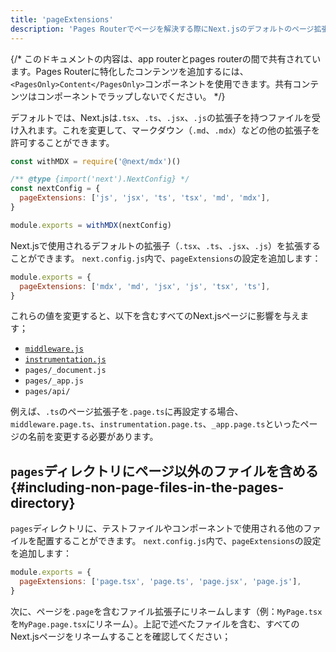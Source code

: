 ```yaml
---
title: 'pageExtensions'
description: 'Pages Routerでページを解決する際にNext.jsのデフォルトのページ拡張子を拡張します'
---
```


{/* このドキュメントの内容は、app routerとpages routerの間で共有されています。Pages Routerに特化したコンテンツを追加するには、`<PagesOnly>Content</PagesOnly>`コンポーネントを使用できます。共有コンテンツはコンポーネントでラップしないでください。 */}

<AppOnly>

デフォルトでは、Next.jsは`.tsx`、`.ts`、`.jsx`、`.js`の拡張子を持つファイルを受け入れます。これを変更して、マークダウン（`.md`、`.mdx`）などの他の拡張子を許可することができます。

```js title="next.config.js"
const withMDX = require('@next/mdx')()

/** @type {import('next').NextConfig} */
const nextConfig = {
  pageExtensions: ['js', 'jsx', 'ts', 'tsx', 'md', 'mdx'],
}

module.exports = withMDX(nextConfig)
```

</AppOnly>

<PagesOnly>

Next.jsで使用されるデフォルトの拡張子（`.tsx`、`.ts`、`.jsx`、`.js`）を拡張することができます。 `next.config.js`内で、`pageExtensions`の設定を追加します：

```js title="next.config.js"
module.exports = {
  pageExtensions: ['mdx', 'md', 'jsx', 'js', 'tsx', 'ts'],
}
```

これらの値を変更すると、以下を含むすべてのNext.jsページに影響を与えます；

- [`middleware.js`](https://nextjs.org/docs/canary/pages/building-your-application/routing/middleware)
- [`instrumentation.js`](https://nextjs.org/docs/canary/pages/building-your-application/optimizing/instrumentation)
- `pages/_document.js`
- `pages/_app.js`
- `pages/api/`

例えば、`.ts`のページ拡張子を`.page.ts`に再設定する場合、`middleware.page.ts`、`instrumentation.page.ts`、`_app.page.ts`といったページの名前を変更する必要があります。

## `pages`ディレクトリにページ以外のファイルを含める {#including-non-page-files-in-the-pages-directory}

`pages`ディレクトリに、テストファイルやコンポーネントで使用される他のファイルを配置することができます。 `next.config.js`内で、`pageExtensions`の設定を追加します：

```js title="next.config.js"
module.exports = {
  pageExtensions: ['page.tsx', 'page.ts', 'page.jsx', 'page.js'],
}
```

次に、ページを`.page`を含むファイル拡張子にリネームします（例：`MyPage.tsx`を`MyPage.page.tsx`にリネーム）。上記で述べたファイルを含む、すべてのNext.jsページをリネームすることを確認してください；

</PagesOnly>